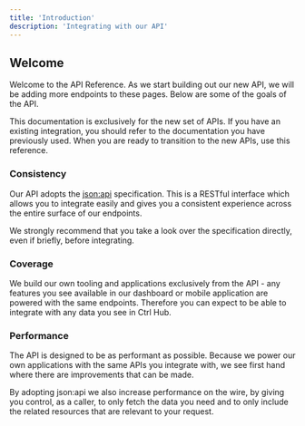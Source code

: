 ```yaml
---
title: 'Introduction'
description: 'Integrating with our API'
---
```


## Welcome

Welcome to the API Reference. As we start building out our new API, we will be adding more endpoints to these pages.
Below are some of the goals of the API.

<Note>
  This documentation is exclusively for the new set of APIs.
  If you have an existing integration, you should refer to the documentation you have previously used.
  When you are ready to transition to the new APIs, use this reference.
</Note>

### Consistency

Our API adopts the [json:api](https://jsonapi.org) specification. This is a RESTful interface which allows you to integrate easily and gives you a consistent experience across the entire surface of our endpoints.

We strongly recommend that you take a look over the specification directly, even if briefly, before integrating.

### Coverage

We build our own tooling and applications exclusively from the API - any features you see available in our dashboard or mobile application are powered with the same endpoints.
Therefore you can expect to be able to integrate with any data you see in Ctrl Hub.

### Performance

The API is designed to be as performant as possible. Because we power our own applications with the same APIs you integrate with, we see first hand where there are improvements that can be made.

By adopting json:api we also increase performance on the wire, by giving you control, as a caller, to only fetch the data you need and to only include the related resources that are relevant to your request.

